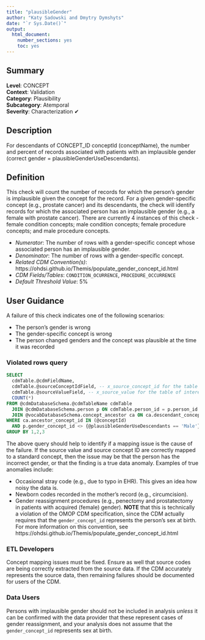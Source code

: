 ```yaml
---
title: "plausibleGender"
author: "Katy Sadowski and Dmytry Dymshyts"
date: "`r Sys.Date()`"
output:
  html_document:
    number_sections: yes
    toc: yes
---
```


## Summary

**Level**: CONCEPT\
**Context**: Validation\
**Category**: Plausibility\
**Subcategory**: Atemporal\
**Severity**: Characterization &#10004;


## Description
For descendants of CONCEPT_ID conceptId (conceptName), the number and percent of records associated with patients with an implausible gender (correct gender = plausibleGenderUseDescendants).


## Definition
This check will count the number of records for which the person's gender is implausible given the concept for the record. For a given gender-specific concept (e.g., prostate cancer) and its descendants, the check will identify records for which the associated person has an implausible gender (e.g., a female with prostate cancer).  There are currently 4 instances of this check - female condition concepts; male condition concepts; female procedure concepts; and male procedure concepts.

- *Numerator*: The number of rows with a gender-specific concept whose associated person has an implausible gender.
- *Denominator*: The number of rows with a gender-specific concept.
- *Related CDM Convention(s)*: https://ohdsi.github.io/Themis/populate_gender_concept_id.html 
- *CDM Fields/Tables*: `CONDITION_OCURRENCE`, `PROCEDURE_OCCURRENCE`
- *Default Threshold Value*: 5%


## User Guidance
A failure of this check indicates one of the following scenarios:

- The person's gender is wrong
- The gender-specific concept is wrong
- The person changed genders and the concept was plausible at the time it was recorded

### Violated rows query
```sql
SELECT
  cdmTable.@cdmFieldName,
  cdmTable.@sourceConceptIdField, -- x_source_concept_id for the table of interest (condition_occurrence or procedure_occurrence)
  cdmTable.@sourceValueField, -- x_source_value for the table of interest
  COUNT(*)
FROM @cdmDatabaseSchema.@cdmTableName cdmTable
  JOIN @cdmDatabaseSchema.person p ON cdmTable.person_id = p.person_id
  JOIN @vocabDatabaseSchema.concept_ancestor ca ON ca.descendant_concept_id = cdmTable.@cdmFieldName
WHERE ca.ancestor_concept_id IN (@conceptId)
  AND p.gender_concept_id <> {@plausibleGenderUseDescendants == 'Male'} ? {8507} : {8532} 
GROUP BY 1,2,3
```
The above query should help to identify if a mapping issue is the cause of the failure.  If the source value and source concept ID are correctly mapped to a standard concept, then the issue may be that the person has the incorrect gender, or that the finding is a true data anomaly.  Examples of true anomalies include:

- Occasional stray code (e.g., due to typo in EHR). This gives an idea how noisy the data is. 
- Newborn codes recorded in the mother’s record (e.g., circumcision). 
- Gender reassignment procedures (e.g., penectomy and prostatectomy in patients with acquired (female) gender). **NOTE** that this is technically a violation of the OMOP CDM specification, since the CDM actually requires that the `gender_concept_id` represents the person's sex at birth. For more information on this convention, see https://ohdsi.github.io/Themis/populate_gender_concept_id.html

### ETL Developers

Concept mapping issues must be fixed.  Ensure as well that source codes are being correctly extracted from the source data.  If the CDM accurately represents the source data, then remaining failures should be documented for users of the CDM.

### Data Users

Persons with implausible gender should not be included in analysis *unless* it can be confirmed with the data provider that these represent cases of gender reassignment, and your analysis does not assume that the `gender_concept_id` represents sex at birth.  
